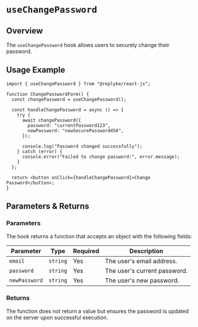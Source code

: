 # `useChangePassword`

## Overview

The `useChangePassword` hook allows users to securely change their password.

## Usage Example

```tsx
import { useChangePassword } from "@replyke/react-js";

function ChangePasswordForm() {
  const changePassword = useChangePassword();

  const handleChangePassword = async () => {
    try {
      await changePassword({
        password: "currentPassword123",
        newPassword: "newSecurePassword456",
      });

      console.log("Password changed successfully");
    } catch (error) {
      console.error("Failed to change password:", error.message);
    }
  };

  return <button onClick={handleChangePassword}>Change Password</button>;
}
```

## Parameters & Returns

### Parameters

The hook returns a function that accepts an object with the following fields:

| Parameter         | Type     | Required | Description                                                                                                 |
| ----------------- | -------- | -------- | ----------------------------------------------------------------------------------------------------------- |
| `email`           | `string` | Yes      | The user's email address.                                                                                   |
| `password`        | `string` | Yes      | The user's current password.                                                                                |
| `newPassword`     | `string` | Yes      | The user's new password.                                                                                    |

### Returns

The function does not return a value but ensures the password is updated on the server upon successful execution.
